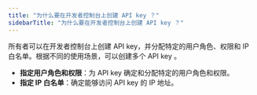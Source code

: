```yaml
---
title: "为什么要在开发者控制台上创建 API key ？"
sidebarTitle: "为什么要在开发者控制台上创建 API key ？"
---
```


所有者可以在开发者控制台上创建 API key，并分配特定的用户角色、权限和 IP 白名单。根据不同的使用场景，可以创建多个 API key 。

- **指定用户角色和权限**：为 API key 确定和分配特定的用户角色和权限。
- **指定 IP 白名单**：确定能够访问 API key 的 IP 地址。